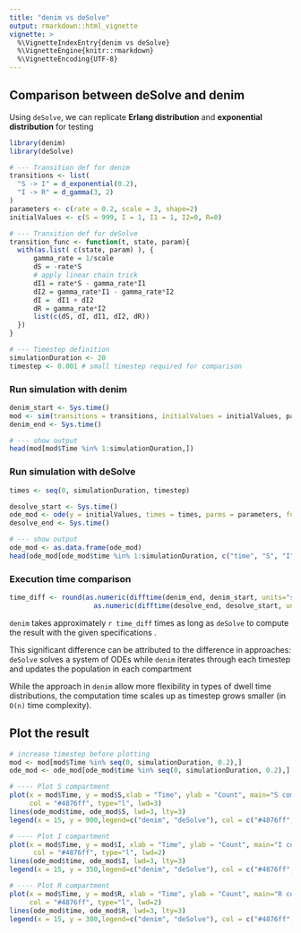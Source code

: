 ```yaml
---
title: "denim vs deSolve"
output: rmarkdown::html_vignette
vignette: >
  %\VignetteIndexEntry{denim vs deSolve}
  %\VignetteEngine{knitr::rmarkdown}
  %\VignetteEncoding{UTF-8}
---
```


## Comparison between deSolve and denim

Using `deSolve`, we can replicate **Erlang distribution** and **exponential distribution** for testing

```r
library(denim)
library(deSolve)

# --- Transition def for denim
transitions <- list(
  "S -> I" = d_exponential(0.2),
  "I -> R" = d_gamma(3, 2)
)
parameters <- c(rate = 0.2, scale = 3, shape=2) 
initialValues <- c(S = 999, I = 1, I1 = 1, I2=0, R=0)

# --- Transition def for deSolve
transition_func <- function(t, state, param){
  with(as.list( c(state, param) ), {
      gamma_rate = 1/scale
      dS = -rate*S
      # apply linear chain trick
      dI1 = rate*S - gamma_rate*I1
      dI2 = gamma_rate*I1 - gamma_rate*I2
      dI =  dI1 + dI2
      dR = gamma_rate*I2
      list(c(dS, dI, dI1, dI2, dR))
  })
}

# --- Timestep definition
simulationDuration <- 20 
timestep <- 0.001 # small timestep required for comparison
```

### Run simulation with denim

```r
denim_start <- Sys.time()
mod <- sim(transitions = transitions, initialValues = initialValues, parameters, simulationDuration = simulationDuration, timeStep = timestep)
denim_end <- Sys.time()

# --- show output
head(mod[mod$Time %in% 1:simulationDuration,])
```

### Run simulation with deSolve

```r
times <- seq(0, simulationDuration, timestep)

desolve_start <- Sys.time()
ode_mod <- ode(y = initialValues, times = times, parms = parameters, func = transition_func)
desolve_end <- Sys.time()

# --- show output
ode_mod <- as.data.frame(ode_mod)
head(ode_mod[ode_mod$time %in% 1:simulationDuration, c("time", "S", "I", "R")])
```

### Execution time comparison

```r
time_diff <- round(as.numeric(difftime(denim_end, denim_start, units="sec")) /
                     as.numeric(difftime(desolve_end, desolve_start, units="sec")), digits = 2)
```

`denim` takes approximately `r time_diff` times as long as `deSolve` to compute the result with the given specifications .

This significant difference can be attributed to the difference in approaches: `deSolve` solves a system of ODEs while `denim` iterates through each timestep and updates the population in each compartment

While the approach in `denim` allow more flexibility in types of dwell time distributions, the computation time scales up as timestep grows smaller (in `O(n)` time complexity).

## Plot the result

```r
# increase timestep before plotting
mod <- mod[mod$Time %in% seq(0, simulationDuration, 0.2),]
ode_mod <- ode_mod[ode_mod$time %in% seq(0, simulationDuration, 0.2),]
```

```r
# ---- Plot S compartment
plot(x = mod$Time, y = mod$S,xlab = "Time", ylab = "Count", main="S compartment",
     col = "#4876ff", type="l", lwd=3)
lines(ode_mod$time, ode_mod$S, lwd=3, lty=3)
legend(x = 15, y = 900,legend=c("denim", "deSolve"), col = c("#4876ff", "black"), lty=c(1,3))

# ---- Plot I compartment
plot(x = mod$Time, y = mod$I, xlab = "Time", ylab = "Count", main="I compartment",
      col = "#4876ff", type="l", lwd=2)
lines(ode_mod$time, ode_mod$I, lwd=3, lty=3)
legend(x = 15, y = 350,legend=c("denim", "deSolve"), col = c("#4876ff", "black"), lty=c(1,3))

# ---- Plot R compartment
plot(x = mod$Time, y = mod$R, xlab = "Time", ylab = "Count", main="R compartment",
     col = "#4876ff", type="l", lwd=2)
lines(ode_mod$time, ode_mod$R, lwd=3, lty=3)
legend(x = 15, y = 300,legend=c("denim", "deSolve"), col = c("#4876ff", "black"), lty=c(1,3))

```
